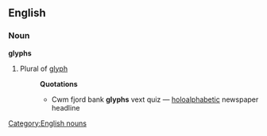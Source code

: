 ==English==
===Noun===
[[Category:English nouns]]
'''glyphs'''
#Plural of [[glyph]]
#:'''Quotations'''
#:*Cwm fjord bank '''glyphs''' vext quiz &mdash; [[holoalphabetic]] newspaper headline